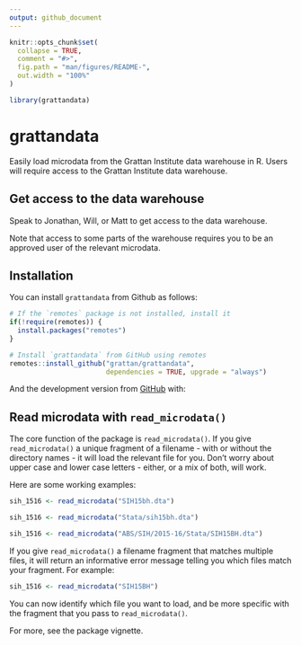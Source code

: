 ```yaml
---
output: github_document
---
```


<!-- README.md is generated from README.Rmd. Please edit that file -->

```r
knitr::opts_chunk$set(
  collapse = TRUE,
  comment = "#>",
  fig.path = "man/figures/README-",
  out.width = "100%"
)

library(grattandata)
```

# grattandata

Easily load microdata from the Grattan Institute data warehouse in R. Users will require access to the Grattan Institute data warehouse.

## Get access to the data warehouse

Speak to Jonathan, Will, or Matt to get access to the data warehouse.

Note that access to some parts of the warehouse requires you to be an approved user of the relevant microdata.

## Installation

You can install `grattandata` from Github as follows:

```r
# If the `remotes` package is not installed, install it
if(!require(remotes)) {
  install.packages("remotes")
}

# Install `grattandata` from GitHub using remotes
remotes::install_github("grattan/grattandata",
                        dependencies = TRUE, upgrade = "always")
```

And the development version from [GitHub](https://github.com/) with:

## Read microdata with `read_microdata()`

The core function of the package is `read_microdata()`. If you give `read_microdata()` a unique fragment of a filename - with or without the directory names - it will load the relevant file for you. Don't worry about upper case and lower case letters - either, or a mix of both, will work.

Here are some working examples:

```r
sih_1516 <- read_microdata("SIH15bh.dta")

sih_1516 <- read_microdata("Stata/sih15bh.dta")

sih_1516 <- read_microdata("ABS/SIH/2015-16/Stata/SIH15BH.dta")

```

If you give `read_microdata()` a filename fragment that matches multiple files, it will return an informative error message telling you which files match your fragment. For example:

```r
sih_1516 <- read_microdata("SIH15BH")

```

You can now  identify which file you want to load, and be more specific with the fragment that you pass to `read_microdata()`.

For more, see the package vignette.

